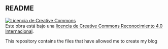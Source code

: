 ## README

<a rel="license" href="http://creativecommons.org/licenses/by/4.0/"><img alt="Licencia de Creative Commons" style="border-width:0" src="https://i.creativecommons.org/l/by/4.0/88x31.png" /></a><br />Este obra está bajo una <a rel="license" href="http://creativecommons.org/licenses/by/4.0/">licencia de Creative Commons Reconocimiento 4.0 Internacional</a>.

This repository contains the files that have allowed me to create my blog